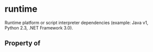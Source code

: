 # runtime

Runtime platform or script interpreter dependencies (example: Java v1, Python 2.3, .NET Framework 3.0).

## Property of



